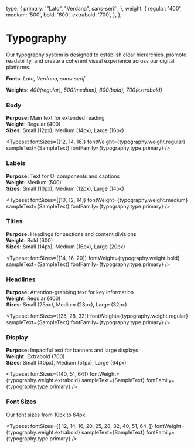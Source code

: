 
<Meta title="Docs/Styleguide/Typography" />

  type: {
    primary: '"Lato", "Verdana", sans-serif',
  },
 weight: {
    regular: '400',
    medium: '500',
    bold: '600',
    extrabold: '700',
  },
};


# Typography

Our typography system is designed to establish clear hierarchies, promote readability, and create a coherent visual experience across our digital platforms.

**Fonts**: *Lato, Verdana, sans-serif*

**Weights:** *400(regular), 500(medium), 600(bold), 700(extrabold)*

### Body
**Purpose:** Main text for extended reading  
**Weight:** Regular (400)  
**Sizes:** Small (12px), Medium (14px), Large (16px)  

<Typeset fontSizes={[12, 14, 16]} fontWeight={typography.weight.regular} sampleText={SampleText} fontFamily={typography.type.primary} />

### Labels
**Purpose:** Text for UI components and captions  
**Weight:** Medium (500)  
**Sizes:** Small (10px), Medium (12px), Large (14px)  

<Typeset fontSizes={[10, 12, 14]} fontWeight={typography.weight.medium} sampleText={SampleText} fontFamily={typography.type.primary} />

### Titles
**Purpose:** Headings for sections and content divisions  
**Weight:** Bold (600)   
**Sizes:** Small (14px), Medium (16px), Large (20px)  

<Typeset fontSizes={[14, 16, 20]} fontWeight={typography.weight.bold} sampleText={SampleText} fontFamily={typography.type.primary} />

### Headlines
**Purpose:** Attention-grabbing text for key information  
**Weight:** Regular (400)   
**Sizes:** Small (25px), Medium (28px), Large (32px)   

<Typeset fontSizes={[25, 28, 32]} fontWeight={typography.weight.regular} sampleText={SampleText} fontFamily={typography.type.primary} />

### Display
**Purpose:** Impactful text for banners and large displays  
**Weight:** Extrabold (700)  
**Sizes:** Small (40px), Medium (51px), Large (64px)  

<Typeset fontSizes={[40, 51, 64]} fontWeight={typography.weight.extrabold} sampleText={SampleText} fontFamily={typography.type.primary} />

### Font Sizes
Our font sizes from 10px to 64px.

<Typeset
  fontSizes={[
    12,
    14,
    16,
    20,
    25,
    28,
    32,
    40,
    51,
    64,
  ]}
  fontWeight={typography.weight.extrabold}
  sampleText={SampleText}
  fontFamily={typography.type.primary}
/>

